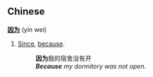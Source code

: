 ==Chinese==
<!-- conjunction? particle? -->
'''[[因]][[为]]''' (yin wei)

# [[Since]], [[because]].
#:'''因为'''我的宿舍没有开 
#:'''''Because''' my dormitory was not open.''